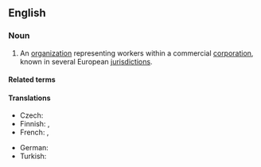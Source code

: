 ==English==
{{wikipedia}}

===Noun===
{{en-noun}}

# An [[organization]] representing workers within a commercial [[corporation]], known in several European [[jurisdiction]]s.

====Related terms====
{{rel3|en|works councillor}}

====Translations====
{{trans-top|organization}}
* Czech: {{t|cs|podniková rada|f}}
* Finnish: {{t|fi|yritysneuvosto}}, {{t|fi|luottamusmiesneuvosto}}
* French: {{t+|fr|comité d'entreprise|m}}, {{t+|fr|CE|m}}
{{trans-mid}}
* German: {{t+|de|Betriebsrat|m}}
* Turkish: {{t|tr|çalışma konseyi}}
{{trans-bottom}}
